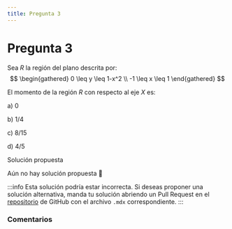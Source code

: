 ```yaml
---
title: Pregunta 3
---
```



# Pregunta 3

Sea $R$ la región del plano descrita por:
$$
\begin{gathered}
0 \leq y \leq 1-x^2 \\
-1 \leq x \leq 1
\end{gathered}
$$

El momento de la región $R$ con respecto al eje $X$ es:

a) 0

b) $1 / 4$

c) $8 / 15$

d) $4 / 5$

<MDXDetails>
<summary>Solución propuesta</summary>

Aún no hay solución propuesta 🥲

:::info
Esta solución podría estar incorrecta. Si deseas proponer una solución alternativa, manda tu solución abriendo
un Pull Request en el [repositorio](https://github.com/crow-rojas/apuntes-fundamentals/pulls) de GitHub con el archivo
`.mdx` correspondiente.
:::

</MDXDetails>

### Comentarios

<Disqus
  url="https://crow-rojas.github.io/apuntes-fundamentals/docs/mathematics/calculus-1-2-3/exercises/2023-2/p03"
  identifier="docs/mathematics/calculus-1-2-3/exercises/2023-2/p03"
  title="2023-2 Cálculo I, II y III - Pregunta 03"
/>
